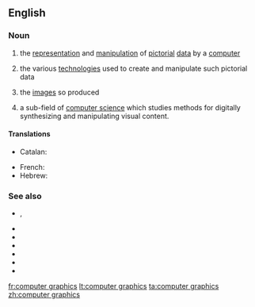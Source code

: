 ==English==
{{wikipedia}}

===Noun===
{{en-noun|?|head=[[computer]] [[graphics]]}}

# {{label|en|computing}} the [[representation]] and [[manipulation]] of [[pictorial]] [[data]] by a [[computer]]
# {{label|en|computing}} the various [[technologies]] used to create and manipulate such pictorial data
# {{label|en|computing}} the [[image]]s so produced
# {{label|en|computing}} a sub-field of [[computer science]] which studies methods for digitally synthesizing and manipulating visual content.

====Translations====
{{trans-top|representation and manipulation of pictures by computer}}
* Catalan: {{t+|ca|infografia|m}}
{{trans-mid}}
* French: {{t+|fr|infographie|f}}
* Hebrew: {{t|he|גְּרָפִיקָה מַחְשְׁבִית|f|tr=g'rafiká makh'shevít}}
{{trans-bottom}}

===See also===
* {{l|en|CAD}}, {{l|en|computer-aided design}}
* {{l|en|image compression}}
* {{l|en|pixel}}
* {{l|en|ray tracing}}
* {{l|en|rendering}}
* {{l|en|raster graphics}}
* {{l|en|vector graphics}}

[[fr:computer graphics]]
[[lt:computer graphics]]
[[ta:computer graphics]]
[[zh:computer graphics]]